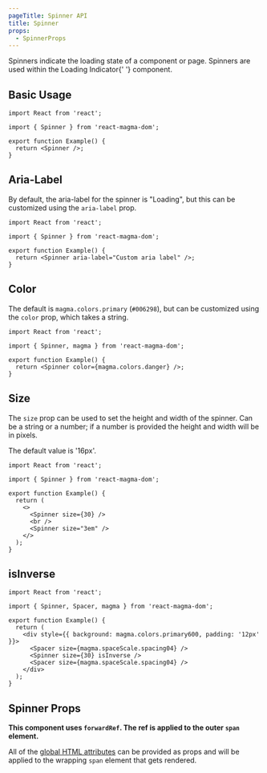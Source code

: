 ```yaml
---
pageTitle: Spinner API
title: Spinner
props:
  - SpinnerProps
---
```


<PageContent componentName="spinner" type="api">

<LeadParagraph>
  Spinners indicate the loading state of a component or page. Spinners are used
  within the <Link to="/api/loading-indicator">Loading Indicator</Link>{' '}
  component.
</LeadParagraph>

## Basic Usage

```tsx
import React from 'react';

import { Spinner } from 'react-magma-dom';

export function Example() {
  return <Spinner />;
}
```

## Aria-Label

By default, the aria-label for the spinner is "Loading", but this can be customized using the `aria-label` prop.

```tsx
import React from 'react';

import { Spinner } from 'react-magma-dom';

export function Example() {
  return <Spinner aria-label="Custom aria label" />;
}
```

## Color

The default is `magma.colors.primary` (`#006298`), but can be customized using the `color` prop, which takes a string.

```tsx
import React from 'react';

import { Spinner, magma } from 'react-magma-dom';

export function Example() {
  return <Spinner color={magma.colors.danger} />;
}
```

## Size

The `size` prop can be used to set the height and width of the spinner. Can be a string or a number; if a number is provided the height and width will be in pixels.

The default value is '16px'.

```tsx
import React from 'react';

import { Spinner } from 'react-magma-dom';

export function Example() {
  return (
    <>
      <Spinner size={30} />
      <br />
      <Spinner size="3em" />
    </>
  );
}
```

## isInverse

```tsx
import React from 'react';

import { Spinner, Spacer, magma } from 'react-magma-dom';

export function Example() {
  return (
    <div style={{ background: magma.colors.primary600, padding: '12px' }}>
      <Spacer size={magma.spaceScale.spacing04} />
      <Spinner size={30} isInverse />
      <Spacer size={magma.spaceScale.spacing04} />
    </div>
  );
}
```

## Spinner Props

**This component uses `forwardRef`. The ref is applied to the outer `span` element.**

All of the [global HTML attributes](https://developer.mozilla.org/en-US/docs/Web/HTML/Global_attributes) can be provided as props and will be applied to the wrapping `span` element that gets rendered.

<SpinnerProps />

</PageContent>
